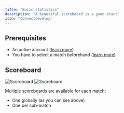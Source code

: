 ```yaml
---
title: "Basic statistics"
description: "A beautiful scoreboard is a good start"
icon: "connectdevelop"
---
```


## Prerequisites

- An active account ([learn more](/get-started/setup))
- You have to select a match beforehand ([learn more](/core/matches))

## Scoreboard

<Frame>
    <img
        className="block dark:hidden"
        src="./images/basic-stats/scoreboard.png"
        alt="Scoreboard"
    />
    <img
        className="hidden dark:block"
        src="./images/basic-stats/scoreboard.png"
        alt="Scoreboard"
    />
</Frame>

Multiple scoreboards are available for each match:
- One globally (as you can see above)
- One per sub-match
